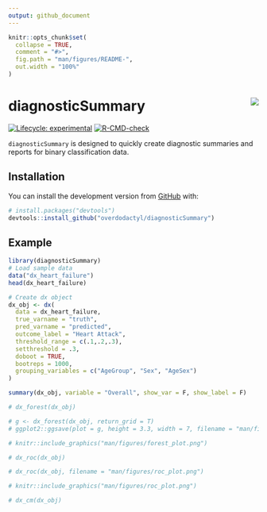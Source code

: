 ```yaml
---
output: github_document
---
```


<!-- README.md is generated from README.Rmd. Please edit that file -->

```r
knitr::opts_chunk$set(
  collapse = TRUE,
  comment = "#>",
  fig.path = "man/figures/README-",
  out.width = "100%"
)
```

# diagnosticSummary <img src="man/figures/logo.png" align="right" />

<!-- badges: start -->
[![Lifecycle: experimental](https://img.shields.io/badge/lifecycle-experimental-orange.svg)](https://www.tidyverse.org/lifecycle/#experimental)
[![R-CMD-check](https://github.com/overdodactyl/diagnosticSummary/workflows/R-CMD-check/badge.svg)](https://github.com/overdodactyl/diagnosticSummary/actions)
<!-- badges: end -->

`diagnosticSummary` is designed to quickly create diagnostic summaries and reports for binary classification data.

## Installation

You can install the development version from [GitHub](https://github.com/) with:

``` r
# install.packages("devtools")
devtools::install_github("overdodactyl/diagnosticSummary")
```
## Example


```r
library(diagnosticSummary)
# Load sample data
data("dx_heart_failure")
head(dx_heart_failure)

# Create dx object
dx_obj <- dx(
  data = dx_heart_failure,
  true_varname = "truth",
  pred_varname = "predicted",
  outcome_label = "Heart Attack",
  threshold_range = c(.1,.2,.3),
  setthreshold = .3,
  doboot = TRUE,
  bootreps = 1000,
  grouping_variables = c("AgeGroup", "Sex", "AgeSex")
)
```


```r
summary(dx_obj, variable = "Overall", show_var = F, show_label = F)
```


```r
# dx_forest(dx_obj)
```


```r
# g <- dx_forest(dx_obj, return_grid = T)
# ggplot2::ggsave(plot = g, height = 3.3, width = 7, filename = "man/figures/forest_plot.png")
```


```r
# knitr::include_graphics("man/figures/forest_plot.png")
```


```r
# dx_roc(dx_obj)
```


```r
# dx_roc(dx_obj, filename = "man/figures/roc_plot.png")
```


```r
# knitr::include_graphics("man/figures/roc_plot.png")
```

```r
# dx_cm(dx_obj)
```

